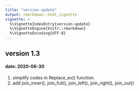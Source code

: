 ---
title: "version-update"
output: rmarkdown::html_vignette
vignette: >
  %\VignetteIndexEntry{version-update}
  %\VignetteEngine{knitr::rmarkdown}
  %\VignetteEncoding{UTF-8}
---

## version 1.3  
#### date: 2020-06-30
1. simplify codes in Replace_ex() function.  
2. add join_inner(), join_full(), join_left(), join_right(), join_out()